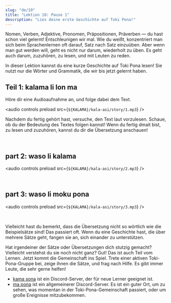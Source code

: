 ```yaml
---
slug: "de/10"
title: "Lektion 10: Pause 1"
description: "Lies deine erste Geschichte auf Toki Pona!"
---
```



Nomen, Verben, Adjektive, Pronomen, Präpositionen, Präverben — du hast schon viel gelernt! Entschleunigen wir mal. Wie du weißt, konzentriert man sich beim Sprachenlernen oft darauf, Satz nach Satz einzuüben. Aber wenn man gut werden will, geht es nicht nur darum, wiederholt zu üben. Es geht auch darum, zuzuhören, zu lesen, und mit Leuten zu reden.

In dieser Lektion kannst du eine kurze Geschichte auf Toki Pona lesen! Sie nutzt nur die Wörter und Grammatik, die wir bis jetzt gelernt haben.

## Teil 1: kalama li lon ma

Höre dir eine Audioaufnahme an, und folge dabei dem Text.

<audio controls preload src={`${KALAMA}/kala-asi/story/1.mp3`} />

Nachdem du fertig gehört hast, versuche, den Text laut vorzulesen. Schaue, ob du der Bedeutung des Textes folgen kannst! Wenn du fertig dmait bist, zu lesen und zuzuhören, kannst du dir die Übersetzung anschauen!

<Tabbed id="1">
  <Row sl="soweli li lon ma kasi." m="Es war ein Reh im Wald." />
  <Row sl="nimi ona li soweli Mumu." m="Sein Name war Mumu." />
  <Row sl="soweli Mumu li lape pona." m="Mumu hat tief geschlafen." />
  <Row sl="kasi li awen e lape ona." m="Bäume haben ihren Schlaf geschützt." />
  <br />
  <Row sl="kalama nasa suli li kama." m="Dann kam ein lautes Geräusch." />
  <Row sl="lape li weka tan soweli." m="Das Reh ist aufgewacht." />
  <Row sl="soweli li wile sona e kalama." m="Es wollte mehr über dieses Geräusch herausfinden." />
</Tabbed>

## part 2: waso li kalama

<audio controls preload src={`${KALAMA}/kala-asi/story/2.mp3`} />

<Tabbed id="2">
  <Row sl="waso lili suwi li kama." m="Es kam ein kleiner Spatz." />
  <Row sl="nimi ona li waso Siju." m="Sein Name war Siju." />
  <Row sl="soweli li lukin e ona." m="Das Reh schaute zum Spatzen." />
  <Row sl="soweli li kama sona e ni:" m="Es hat gelernt:" />
  <Row sl="kalama wawa li tan waso ni." m="Das laute Geräusch kam von diesem Spatzen." />
  <br />
  <Row sl="waso li wile moku." m="Der Spatz war hungrig." />
  <Row sl="wile ona li suli." m="Er war verzweifelt." />
  <Row sl="ona li kalama suli tan ni." m="Also heulte er laut." />
</Tabbed>

## part 3: waso li moku pona

<audio controls preload src={`${KALAMA}/kala-asi/story/3.mp3`} />

<Tabbed id="3">
  <Row sl="ni li ike tawa soweli Mumu." m="Das hat Mumu traurig gemacht." />
  <Row sl="soweli li wile pona e waso." m="Das Reh wollte dem Spatzen helfen." />
  <Row sl="soweli li pana e pipi suli tawa ona." m="Es fütterte ihn mit einer großen Raupe." />
  <br />
  <Row sl="waso li moku e pipi." m="Der Spatz aß die Raupe." />
  <Row sl="ni li pona tawa ona." m="Das hat seinen Hunger gesättigt." />
</Tabbed>

Vielleicht hast du bemerkt, dass die Übersetzung nicht so wörtlich wie die Beispielsätze sind! Das passiert oft. Wenn du eine Geschichte hast, die über mehrere Sätze geht, fangen sie an, sich einander zu unterstützen.

Hat irgendeiner der Sätze oder Übersetzungen dich stutzig gemacht? Vielleicht verstehst du sie noch nicht ganz? Gut! Das ist auch Teil vom Lernen. Jetzt kommt die Gemeinschaft ins Spiel. Trete einer aktiven Toki-Pona-Gruppe bei, zeige ihnen die Sätze, und frag nach Hilfe. Es gibt immer Leute, die sehr gerne helfen!

* [kama sona](https://discord.gg/ChC6qtVsSE) ist ein Discord-Server, der für neue Lerner geeignet ist.
* [ma pona](https://discord.gg/6zkugJFU4x) ist ein allgemeinerer Discord-Server. Es ist ein guter Ort, um zu sehen, was momentan in der Toki-Pona-Gemeinschaft passiert, oder um große Ereignisse mitzubekommen.
